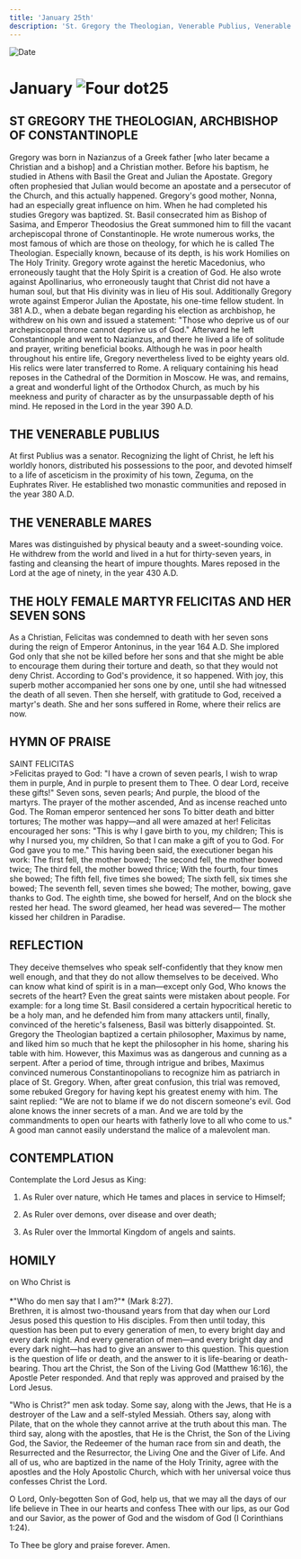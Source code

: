 ```yaml
---
title: 'January 25th'
description: 'St. Gregory the Theologian, Venerable Publius, Venerable Mares, Holy Martyr Felicitas and Her Seven Sons'
---
```


<RunningHead />
<Image src="/title-imprint.png" height={68} width={50} alt="Date" className="title-imprint"/>

# <div id="date">January <Image className="four-dot" src="/four-dot.png" height={15} width={15} alt="Four dot" />25</div>

## ST GREGORY THE THEOLOGIAN, ARCHBISHOP OF CONSTANTINOPLE

Gregory was born in Nazianzus of a Greek father [who later became a Christian and a bishop] and a Christian mother. Before his baptism, he studied in Athens with Basil the Great and Julian the Apostate. Gregory often prophesied that Julian would become an apostate and a persecutor of the Church, and this actually happened. Gregory's good mother, Nonna, had an especially great influence on him. When he had completed his studies Gregory was baptized. St. Basil consecrated him as Bishop of Sasima, and Emperor Theodosius the Great summoned him to fill the vacant archepiscopal throne of Constantinople. He wrote numerous works, the most famous of which are those on theology, for which he is called The Theologian. Especially known, because of its depth, is his work Homilies on The Holy Trinity. Gregory wrote against the heretic Macedonius, who erroneously taught that the Holy Spirit is a creation of God. He also wrote against Apollinarius, who erroneously taught that Christ did not have a human soul, but that His divinity was in lieu of His soul. Additionally Gregory wrote against Emperor Julian the Apostate, his one-time fellow student. In 381 A.D., when a debate began regarding his election as archbishop, he withdrew on his own and issued a statement: "Those who deprive us of our archepiscopal throne cannot deprive us of God." Afterward he left Constantinople and went to Nazianzus, and there he lived a life of solitude and prayer, writing beneficial books. Although he was in poor health throughout his entire life, Gregory nevertheless lived to be eighty years old. His relics were later transferred to Rome. A reliquary containing his head reposes in the Cathedral of the Dormition in Moscow. He was, and remains, a great and wonderful light of the Orthodox Church, as much by his meekness and purity of character as by the unsurpassable depth of his mind. He reposed in the Lord in the year 390 A.D.

## THE VENERABLE PUBLIUS

At first Publius was a senator. Recognizing the light of Christ, he left his worldly honors, distributed his possessions to the poor, and devoted himself to a life of asceticism in the proximity of his town, Zeguma, on the Euphrates River. He established two monastic communities and reposed in the year 380 A.D.

## THE VENERABLE MARES

Mares was distinguished by physical beauty and a sweet-sounding voice. He withdrew from the world and lived in a hut for thirty-seven years, in fasting and cleansing the heart of impure thoughts. Mares reposed in the Lord at the age of ninety, in the year 430 A.D.

## THE HOLY FEMALE MARTYR FELICITAS AND HER SEVEN SONS

As a Christian, Felicitas was condemned to death with her seven sons during the reign of Emperor Antoninus, in the year 164 A.D. She implored God only that she not be killed before her sons and that she might be able to encourage them during their torture and death, so that they would not deny Christ. According to God's providence, it so happened. With joy, this superb mother accompanied her sons one by one, until she had witnessed the death of all seven. Then she herself, with gratitude to God, received a martyr's death. She and her sons suffered in Rome, where their relics are now.


## HYMN OF PRAISE
<div style={{textAlign:'center', color:'crimson', fontWeight:'bold'}}>
SAINT FELICITAS
</div>
>Felicitas prayed to God:  
"I have a crown of seven pearls,  
I wish to wrap them in purple,  
And in purple to present them to Thee.  
O dear Lord, receive these gifts!"  
Seven sons, seven pearls;  
And purple, the blood of the martyrs.  
The prayer of the mother ascended,  
And as incense reached unto God.  
The Roman emperor sentenced her sons  
To bitter death and bitter tortures;  
The mother was happy—and all were amazed at her!  
Felicitas encouraged her sons:  
"This is why I gave birth to you, my children;  
This is why I nursed you, my children,  
So that I can make a gift of you to God.  
For God gave you to me."  
This having been said, the executioner began his work:  
The first fell, the mother bowed;  
The second fell, the mother bowed twice;  
The third fell, the mother bowed thrice;  
With the fourth, four times she bowed;  
The fifth fell, five times she bowed;  
The sixth fell, six times she bowed;  
The seventh fell, seven times she bowed;  
The mother, bowing, gave thanks to God.  
The eighth time, she bowed for herself,  
And on the block she rested her head.  
The sword gleamed, her head was severed—  
The mother kissed her children in Paradise.  


## REFLECTION

They deceive themselves who speak self-confidently that they know men well enough, and that they do not allow themselves to be deceived. Who can know what kind of spirit is in a man—except only God, Who knows the secrets of the heart? Even the great saints were mistaken about people. For example: for a long time St. Basil considered a certain hypocritical heretic to be a holy man, and he defended him from many attackers until, finally, convinced of the heretic's falseness, Basil was bitterly disappointed. St. Gregory the Theologian baptized a certain philosopher, Maximus by name, and liked him so much that he kept the philosopher in his home, sharing his table with him. However, this Maximus was as dangerous and cunning as a serpent. After a period of time, through intrigue and bribes, Maximus convinced numerous Constantinopolians to recognize him as patriarch in place of St. Gregory. When, after great confusion, this trial was removed, some rebuked Gregory for having kept his greatest enemy with him. The saint replied: "We are not to blame if we do not discern someone's evil. God alone knows the inner secrets of a man. And we are told by the commandments to open our hearts with fatherly love to all who come to us." A good man cannot easily understand the malice of a malevolent man.


## CONTEMPLATION

Contemplate the Lord Jesus as King:

1. As Ruler over nature, which He tames and places in service to Himself;

2. As Ruler over demons, over disease and over death;

3. As Ruler over the Immortal Kingdom of angels and saints.


## HOMILY
<div style={{textAlign:'center', color:'crimson', fontWeight:'bold'}}>
on Who Christ is
</div><br /><div style={{textAlign:'right'}}>
*"Who do men say that I am?"* (Mark 8:27).
</div>
Brethren, it is almost two-thousand years from that day when our Lord Jesus posed this question to His disciples. From then until today, this question has been put to every generation of men, to every bright day and every dark night. And every generation of men—and every bright day and every dark night—has had to give an answer to this question. This question is the question of life or death, and the answer to it is life-bearing or death-bearing. Thou art the Christ, the Son of the Living God (Matthew 16:16), the Apostle Peter responded. And that reply was approved and praised by the Lord Jesus.

"Who is Christ?" men ask today. Some say, along with the Jews, that He is a destroyer of the Law and a self-styled Messiah. Others say, along with Pilate, that on the whole they cannot arrive at the truth about this man. The third say, along with the apostles, that He is the Christ, the Son of the Living God, the Savior, the Redeemer of the human race from sin and death, the Resurrected and the Resurrector, the Living One and the Giver of Life. And all of us, who are baptized in the name of the Holy Trinity, agree with the apostles and the Holy Apostolic Church, which with her universal voice thus confesses Christ the Lord.

O Lord, Only-begotten Son of God, help us, that we may all the days of our life believe in Thee in our hearts and confess Thee with our lips, as our God and our Savior, as the power of God and the wisdom of God (I Corinthians 1:24).

To Thee be glory and praise forever. Amen.

